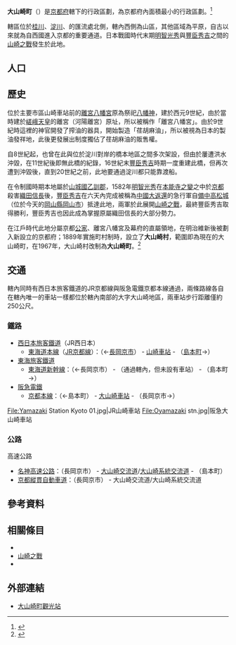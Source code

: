 {{日本町村
| 自治體名=大山崎
| 町村=町
| 圖像=[[File:Abovm02_2048.jpg|240px]]
| 圖像說明=[[朝日啤酒|朝日啤酒]][[大山崎山莊美術館|大山崎山莊美術館]]（原[[加賀正太郎|加賀正太郎]][[別墅|別墅]]）
| 町村章=[[File:Oyamasaki_Kyoto_cahpter.JPG|100px]]
| 日文原名=大山崎町
| 平假名=おおやまざきちょう
| 羅馬字拼音=Ōyamazaki-chō
| 都道府縣=京都府
| 支廳=
| 郡=乙訓郡
| 編號=26303-6
| 面積=5.97
| 邊界未定=
| 人口={{formatnum:{{自治體人口/京都府|大山崎町}}}}<ref>{{自治體人口/京都府|source}}</ref>
| 統計時間={{自治體人口/京都府|date}}
| 自治體=[[京都市|京都市]]（[[伏見区|伏見区]]）、[[長岡京市|長岡京市]]、[[八幡市|八幡市]]<br/>'''[[大阪府|大阪府]]'''：[[島本町|島本町]]
| 樹=
| 花=
| 鳥=
| 其他象徵物=
| 其他象徵=
| 首長=山本圭一
| 卸任日期=2018年12月4日
| 郵遞區號=618-8501
| 所在地=乙訓郡大山崎町字圓明寺小字夏目3
| 電話號碼=75-956-2101
| 外部連結=http://www.town.oyamazaki.kyoto.jp/ 
| 經度=
| 緯度=
| 地圖=[[File:Oyamazaki_in_Kyoto_Prefecture_Ja.svg|250px]]
| 註記=
}}
'''大山崎町'''（{{jpn|j=大山崎町|hg=おおやまざきちょう|rm=Ōyamazaki chō|f=y}}）是[[京都府|京都府]]轄下的行政區劃，為京都府內面積最小的行政區劃。<ref>{{Cite web| url=http://www.town.oyamazaki.kyoto.jp/annai/seisakusomuka/kannkou/machinoshokai/map/1020.html| title=大山崎町の地勢| date=2017-03-01| publisher=大山崎町公所| language=ja| accessdate=2017-09-25| archive-date=2017-09-25| archive-url=https://web.archive.org/web/20170925180858/http://www.town.oyamazaki.kyoto.jp/annai/seisakusomuka/kannkou/machinoshokai/map/1020.html| dead-url=no}}</ref>

轄區位於[[桂川_(淀川水系)|桂川]]、[[淀川|淀川]]、{{tsl|ja|木津川 (京都府)|木津川 (京都府)|木津川}}的匯流處北側，轄內西側為山區，其他區域為平原，自古以來就為自西國進入京都的重要通道。日本戰國時代末期[[明智光秀|明智光秀]]與[[豐臣秀吉|豐臣秀吉]]之間的[[山崎之戰|山崎之戰]]發生於此地。

== 人口 ==

{{日本人口統計| location=Oyamazaki, Kyoto}}

== 歷史 ==
位於主要市區山崎車站前的[[離宮八幡宮|離宮八幡宮]]原為祭祀[[八幡神|八幡神]]，建於西元9世紀，由於當時建於[[嵯峨天皇|嵯峨天皇]]的離宮（河陽離宮）原址，所以被稱作「離宮八幡宮」。由於9世紀時這裡的神官開發了搾油的器具，開始製造「荏胡麻油」，所以被視為日本的製油發祥地，此後更發展出{{Tsl|ja|大山崎油座}}制度獨佔了荏胡麻油的販售權。

自8世紀起，也曾在此與位於淀川對岸的橋本地區之間多次架設{{tsl|ja|山崎橋 (山城国)|山崎橋 (山城國)|山崎橋}}，但由於屢遭洪水沖毀，在11世紀後即無此橋的紀錄，16世紀末[[豐臣秀吉|豐臣秀吉]]時期一度重建此橋，但再次遭到沖毀後，直到20世紀之前，此地要通過淀川都只能靠渡船。

在令制國時期本地屬於[[山城國|山城國]][[乙訓郡|乙訓郡]]，1582年[[明智光秀|明智光秀]]在[[本能寺之變|本能寺之變]]之中於[[京都|京都]]殺害[[織田信長|織田信長]]後，[[豐臣秀吉|豐臣秀吉]]在六天內完成被稱為[[中國大返還|中國大返還]]的急行軍自[[備中高松城|備中高松城]]（位於今天的[[岡山縣|岡山縣]][[岡山市|岡山市]]）抵達此地，兩軍於此展開[[山崎之戰|山崎之戰]]，最終豐臣秀吉取得勝利，豐臣秀吉也因此成為掌握原屬織田信長的大部分勢力。

在江戶時代此地分屬京都[[公家|公家]]、離宮八幡宮及幕府的直屬領地，在明治維新後被劃入新設立的京都府；1889年實施町村制時，設立了'''大山崎村'''，範圍即為現在的大山崎町，在1967年，大山崎村改制為'''大山崎町'''。<ref>{{Cite web| url=http://www.town.oyamazaki.kyoto.jp/annai/seisakusomuka/kannkou/machinoshokai/history/923.html| title=歴史と文化を誇るまち| date=2017-03-23| publisher=大山崎町公所| language=ja| accessdate=2017-09-25| archive-date=2017-09-25| archive-url=https://web.archive.org/web/20170925180628/http://www.town.oyamazaki.kyoto.jp/annai/seisakusomuka/kannkou/machinoshokai/history/923.html| dead-url=yes}}</ref>

== 交通 ==
轄內同時有西日本旅客鐵道的JR京都線與阪急電鐵京都本線通過，兩條路線各自在轄內唯一的車站一樣都位於轄內南部的大字大山崎地區，兩車站步行距離僅約250公尺。

=== 鐵路 ===
* [[西日本旅客鐵道|西日本旅客鐵道]]（JR西日本）
** [[東海道本線|東海道本線]]（[[JR京都線|JR京都線]]）：（←[[長岡京市|長岡京市]]） - [[山崎車站_(京都府)|山崎車站]] - （[[島本町|島本町]]→）
* [[東海旅客鐵道|東海旅客鐵道]]
** [[東海道新幹線|東海道新幹線]]：（←長岡京市） - （通過轄內，但未設有車站） - （島本町→）
* [[阪急電鐵|阪急電鐵]]
** [[京都本線|京都本線]]：（←島本町） - [[大山崎車站|大山崎車站]] - （長岡京市→）

<gallery widths=200px heights=200px>
File:Yamazaki Station Kyoto 01.jpg|JR山崎車站
File:Oyamazaki stn.jpg|阪急大山崎車站
</gallery>

=== 公路 ===
; 高速公路
* [[名神高速公路|名神高速公路]]：（長岡京市） - [[大山崎交流道|大山崎交流道]]/[[大山崎系統交流道|大山崎系統交流道]] - （島本町）
* [[京都縱貫自動車道|京都縱貫自動車道]]：（長岡京市） - 大山崎交流道/大山崎系統交流道

== 參考資料 ==
{{Reflist}}

== 相關條目 ==
{{commonscat|Oyamazaki, Kyoto}}
* {{Tsl|ja|山崎橋 (山城国)|山崎橋 (山城國)}}
* [[山崎之戰|山崎之戰]]
* {{tsl|ja|山崎城 (山城国)|山崎城 (山城國)}}

== 外部連結 ==
* {{Ja}} [http://www.town.oyamazaki.kyoto.jp/kanko/ 大山崎町觀光站]{{Wayback|url=http://www.town.oyamazaki.kyoto.jp/kanko/ |date=20170925180901 }}

{{京都府}}
{{Authority control}}

{{DEFAULTSORT:Oyamazaki-chō}}